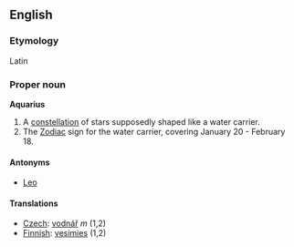 ==English==
===Etymology===
Latin

===Proper noun===
'''Aquarius'''

# A [[constellation]] of stars supposedly shaped like a water carrier.
# The [[Zodiac]] sign for the water carrier, covering January 20 - February 18.

====Antonyms====
*[[Leo]]

====Translations====
*[[Czech]]: [[vodnář]] ''m'' (1,2)
*[[Finnish]]: [[vesimies]] (1,2)
